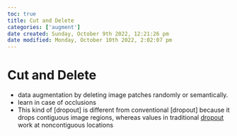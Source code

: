 ```yaml
---
toc: true
title: Cut and Delete
categories: ['augment']
date created: Sunday, October 9th 2022, 12:21:26 pm
date modified: Monday, October 10th 2022, 2:02:07 pm
---
```


# Cut and Delete
- data augmentation by deleting image patches randomly or semantically.
- learn in case of occlusions
- This kind of [dropout] is different from conventional [dropout] because it drops contiguous image regions, whereas values in traditional [dropout](dropout] is different from conventional [dropout] because it drops contiguous image regions, whereas values in traditional [dropout.qmd) work at noncontiguous locations



